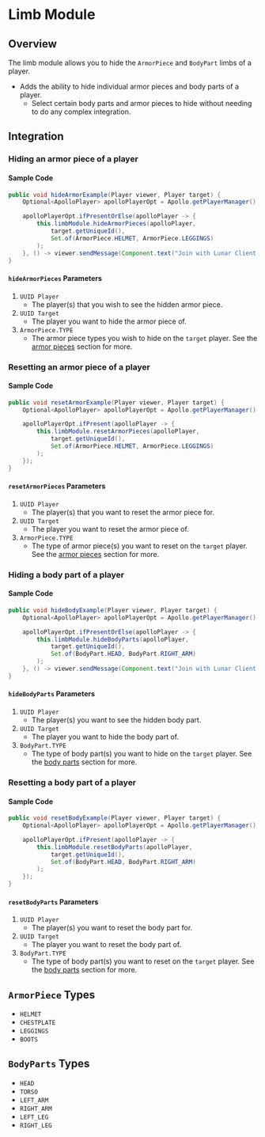 # Limb Module

## Overview

The limb module allows you to hide the `ArmorPiece` and `BodyPart` limbs of a player.

- Adds the ability to hide individual armor pieces and body parts of a player.
  - Select certain body parts and armor pieces to hide without needing to do any complex integration.

## Integration

### Hiding an armor piece of a player

#### Sample Code

```java
public void hideArmorExample(Player viewer, Player target) {
    Optional<ApolloPlayer> apolloPlayerOpt = Apollo.getPlayerManager().getPlayer(viewer.getUniqueId());

    apolloPlayerOpt.ifPresentOrElse(apolloPlayer -> {
        this.limbModule.hideArmorPieces(apolloPlayer,
            target.getUniqueId(),
            Set.of(ArmorPiece.HELMET, ArmorPiece.LEGGINGS)
        );
    }, () -> viewer.sendMessage(Component.text("Join with Lunar Client to test this feature!")));
}
```

#### `hideArmorPieces` Parameters

1. `UUID Player`
   - The player(s) that you wish to see the hidden armor piece.
2. `UUID Target`
   - The player you want to hide the armor piece of.
3. `ArmorPiece.TYPE`
   - The armor piece types you wish to hide on the `target` player. See the [armor pieces](#armorpiece-types) section for more.

### Resetting an armor piece of a player

#### Sample Code

```java
public void resetArmorExample(Player viewer, Player target) {
    Optional<ApolloPlayer> apolloPlayerOpt = Apollo.getPlayerManager().getPlayer(viewer.getUniqueId());

    apolloPlayerOpt.ifPresent(apolloPlayer -> {
        this.limbModule.resetArmorPieces(apolloPlayer,
            target.getUniqueId(),
            Set.of(ArmorPiece.HELMET, ArmorPiece.LEGGINGS)
        );
    });
}
```

#### `resetArmorPieces` Parameters

1. `UUID Player`
   - The player(s) that you want to reset the armor piece for.
2. `UUID Target`
   - The player you want to reset the armor piece of.
3. `ArmorPiece.TYPE`
   - The type of armor piece(s) you want to reset on the `target` player. See the [armor pieces](#armorpiece-types) section for more.

### Hiding a body part of a player

#### Sample Code

```java
public void hideBodyExample(Player viewer, Player target) {
    Optional<ApolloPlayer> apolloPlayerOpt = Apollo.getPlayerManager().getPlayer(viewer.getUniqueId());

    apolloPlayerOpt.ifPresentOrElse(apolloPlayer -> {
        this.limbModule.hideBodyParts(apolloPlayer,
            target.getUniqueId(),
            Set.of(BodyPart.HEAD, BodyPart.RIGHT_ARM)
        );
    }, () -> viewer.sendMessage(Component.text("Join with Lunar Client to test this feature!")));
}
```

#### `hideBodyParts` Parameters

1. `UUID Player`
   - The player(s) you want to see the hidden body part.
2. `UUID Target`
   - The player you want to hide the body part of.
3. `BodyPart.TYPE`
   - The type of body part(s) you want to hide on the `target` player. See the [body parts](#bodyparts-types) section for more.

### Resetting a body part of a player

#### Sample Code

```java 
public void resetBodyExample(Player viewer, Player target) {
    Optional<ApolloPlayer> apolloPlayerOpt = Apollo.getPlayerManager().getPlayer(viewer.getUniqueId());

    apolloPlayerOpt.ifPresent(apolloPlayer -> {
        this.limbModule.resetBodyParts(apolloPlayer,
            target.getUniqueId(),
            Set.of(BodyPart.HEAD, BodyPart.RIGHT_ARM)
        );
    });
}
```

#### `resetBodyParts` Parameters

1. `UUID Player`
    - The player(s) you want to reset the body part for.
2. `UUID Target`
    - The player you want to reset the body part of.
3. `BodyPart.TYPE`
    - The type of body part(s) you want to reset on the `target` player. See the [body parts](#bodyparts-types) section for more.

## `ArmorPiece` Types

* `HELMET`
* `CHESTPLATE`
* `LEGGINGS`
* `BOOTS`

## `BodyParts` Types

* `HEAD`
* `TORSO`
* `LEFT_ARM`
* `RIGHT_ARM`
* `LEFT_LEG`
* `RIGHT_LEG`
